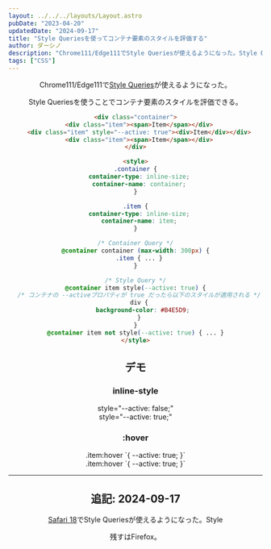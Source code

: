 ```yaml
---
layout: ../../../layouts/Layout.astro
pubDate: "2023-04-20"
updatedDate: "2024-09-17"
title: "Style Queriesを使ってコンテナ要素のスタイルを評価する"
author: ダーシノ
description: "Chrome111/Edge111でStyle Queriesが使えるようになった。Style Queriesを使うことでコンテナ要素のスタイルを評価できる。"
tags: ["CSS"]
---
```



<Header {...frontmatter} />

Chrome111/Edge111で[Style Queries](https://developer.chrome.com/blog/style-queries/)が使えるようになった。


Style Queriesを使うことでコンテナ要素のスタイルを評価できる。

```html
<div class="container">
  <div class="item"><span>Item</span></div>
  <div class="item" style="--active: true"><div>Item</div></div>
  <div class="item"><span>Item</span></div>
</div>

<style>
.container {
  container-type: inline-size;
  container-name: container;
}

.item {
  container-type: inline-size;
  container-name: item;
}

/* Container Query */
@container container (max-width: 300px) {
  .item { ... }
}

/* Style Query */
@container item style(--active: true) {
  /* コンテナの --activeプロパティが true だったら以下のスタイルが適用される */
  div {
    background-color: #B4E5D9;
  }
}
@container item not style(--active: true) { ... }
</style>
```

## デモ

<section>
  <h3>inline-style</h3>
  <div class="item" style="--active: false;">
    <div>style="--active: false;"</div>
  </div>
  <div class="item" style="--active: true;">
    <div>style="--active: true;"</div>
  </div>
</section>

<section>
  <h3>:hover</h3>
  <div class="item">
    <div>
      <span>.item:hover `{ --active: true; }`</span>
    </div>
  </div>
  <div class="item">
    <div>
      <span>.item:hover `{ --active: true; }`</span>
    </div>
  </div>
</section>


<style>{`
.item {
  container-name: item;
  border: 4px solid;
  margin: 1rem;
}

.item:hover {
  --active: true;
}

@container item style(--active: true) {
  div {
    background-color: #EFBBBE;
  }
}
@container item not style(--active: true) {
  div {
    background-color: #eee;
  }
}
`}</style>


----

## 追記: 2024-09-17

[Safari 18](https://webkit.org/blog/15865/webkit-features-in-safari-18-0/)でStyle Queriesが使えるようになった。Style

残すはFirefox。
